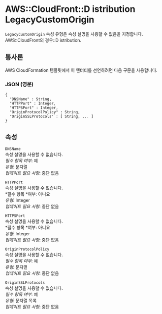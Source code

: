 # AWS::CloudFront::D istribution LegacyCustomOrigin

`LegacyCustomOrigin` 속성 유형은 속성 설명을 사용할 수 없음을 지정합니다. AWS::CloudFront의 경우::D istribution.

## 통사론

AWS CloudFormation 템플릿에서 이 엔터티를 선언하려면 다음 구문을 사용합니다.

### JSON (영문)

```
{
  "DNSName" : String,
  "HTTPPort" : Integer,
  "HTTPSPort" : Integer,
  "OriginProtocolPolicy" : String,
  "OriginSSLProtocols" : [ String, ... ]
}
```

## 속성

`DNSName`  
속성 설명을 사용할 수 없습니다.  
_필수 항목 여부_: 예  
_유형_: 문자열  
_업데이트 필요 사항_: 중단 없음

`HTTPPort`  
속성 설명을 사용할 수 없습니다.  
*필수 항목 *여부: 아니요  
_유형_: Integer  
_업데이트 필요 사항_: 중단 없음

`HTTPSPort`  
속성 설명을 사용할 수 없습니다.  
*필수 항목 *여부: 아니요  
_유형_: Integer  
_업데이트 필요 사항_: 중단 없음

`OriginProtocolPolicy`  
속성 설명을 사용할 수 없습니다.  
_필수 항목 여부_: 예  
_유형_: 문자열  
_업데이트 필요 사항_: 중단 없음

`OriginSSLProtocols`  
속성 설명을 사용할 수 없습니다.  
_필수 항목 여부_: 예  
_유형_: 문자열 목록  
_업데이트 필요 사항_: 중단 없음
